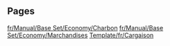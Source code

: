 
== Pages ==
[[fr/Manual/Base Set/Economy/Charbon]]
[[fr/Manual/Base Set/Economy/Marchandises]]
[[Template/fr/Cargaison]]
